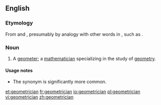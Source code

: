 ==English==

===Etymology===
From {{term|geometric}} and {{term|-ian}}, presumably by analogy with other words in {{term|-ician}}, such as {{term|mathematician}}.

===Noun===
{{en-noun}}

# A [[geometer]]; a [[mathematician]] specializing in the study of [[geometry]].

====Usage notes====
* The synonym {{term|geometer}} is significantly more common.

[[et:geometrician]]
[[fr:geometrician]]
[[io:geometrician]]
[[pl:geometrician]]
[[vi:geometrician]]
[[zh:geometrician]]